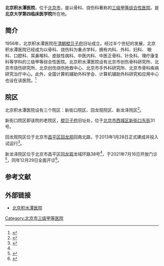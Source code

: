 {{primarysources|time=2019-02-01T07:08:13+00:00}}
{{Coord|39.944404|116.376251|type:landmark_region:CN-11_source:GoogleMaps|display=title}}
'''北京积水潭医院'''，位于[[北京市|北京市]]，是以骨科、烧伤科著称的[[三级甲等医院|三级甲等综合性医院]]。是'''北京大学第四临床医学院'''所在地。

== 简介 ==
1956年，北京积水潭医院在[[清朝|清朝]][[棍贝子府|棍贝子府]]旧址成立。经过半个世纪的发展，北京积水潭医院已经成为以骨科、烧伤科为重点学科，拥有内科、外科、妇科、 眼科、口腔科、耳鼻喉科、皮肤性病科、中医内科、中医正骨科、针灸科、理疗康复科等学科的三级甲等综合性医院。北京积水潭医院设有北京市创伤骨科研究所、北京市烧伤研究所、北京创伤烧伤抢救中心、北京市手外科研究所、北京市骨科疾病研究治疗中心。此外，全国计算机辅助外科学会、计算机辅助外科研究和应用中心也设在该医院。<ref>{{Cite web |url=http://www.jst-hosp.com.cn/Default.aspx?TabID=797&InfoID=6496&ctl=InfoDetail&mid=3295&ContainerType=G&ContainerName=_default&ContainerSrc=notitle.ascx&SkinType=L&SkinName=2010blue3&SkinSrc=2010blue3.ascx |title=北京积水潭医院简介，北京积水潭医院，于2013-09-03查阅 |accessdate=2013-09-03 |archive-date=2013-01-27 |archive-url=https://web.archive.org/web/20130127050218/http://www.jst-hosp.com.cn/Default.aspx?TabID=797&InfoID=6496&ctl=InfoDetail&mid=3295&ContainerType=G&ContainerName=_default&ContainerSrc=notitle.ascx&SkinType=L&SkinName=2010blue3&SkinSrc=2010blue3.ascx |dead-url=yes }}</ref>

== 院区 ==
北京积水潭医院设有三个院区：新街口院区、回龙观院区、新龙泽院区<ref name=xinlongze>{{cite web|url=https://www.jst-hosp.com.cn/Html/News/Articles/21417.html|title=北京积水潭医院新龙泽院区简介|archive-date=2022-04-04|archive-url=https://web.archive.org/web/20220404081417/https://www.jst-hosp.com.cn/Html/News/Articles/21417.html|access-date=2022-04-04}}</ref>。

新街口院区即该院的老院区，[[棍贝子府|棍贝子府]]旧址处，位于[[北京市|北京市]][[西城区|西城区]][[新街口东街|新街口东街]]31号。

回龙观院区位于北京市[[昌平区|昌平区]][[回龙观地区|回龙观]]回南北路，于2013年1月28日正式建成并投入试运行<ref>{{Cite web |url=http://www.jst-hosp.com.cn/Default.aspx?TabID=797&InfoID=8680&ctl=InfoDetail&mid=3295&ContainerType=G&ContainerName=_default&ContainerSrc=notitle.ascx&SkinType=L&SkinName=2010blue3&SkinSrc=2010blue3.ascx |title=北京积水潭医院回龙观院区简介，北京积水潭医院，于2013-09-03查阅 |accessdate=2013-09-03 |archive-date=2013-08-30 |archive-url=https://web.archive.org/web/20130830063529/http://www.jst-hosp.com.cn/Default.aspx?tabid=797 |dead-url=yes }}</ref>。

新龙泽院区位于北京市昌平区[[回龙观地区|回龙观]]龙域环路38号<ref name=xinlongze />，于2021年7月16日开放门诊<ref>{{cite web|url=http://bj.people.com.cn/n2/2021/0717/c14540-34824830.html|date=2021-07-17|title=北京积水潭医院新龙泽院区门诊开放|archive-date=2022-04-04|archive-url=https://archive.ph/Jd2Qg}}</ref>，同年12月29日全面开诊<ref>{{cite web|url=http://bj.people.com.cn/n2/2021/1230/c233081-35074636.html|title=积水潭医院新龙泽院区全面开诊 开放骨科、内科、外科等34个专业|date=2021-12-30|archive-date=2022-01-09|archive-url=https://web.archive.org/web/20220109031602/http://bj.people.com.cn/n2/2021/1230/c233081-35074636.html|access-date=2022-04-04}}</ref>。

== 参考文献 ==
{{Reflist|2}}

== 外部链接 ==
* [http://www.jst-hosp.com.cn/ 北京积水潭医院]{{Wayback|url=http://www.jst-hosp.com.cn/ |date=20140226131002 }}

[[Category:北京市三级甲等医院|Category:北京市三级甲等医院]]